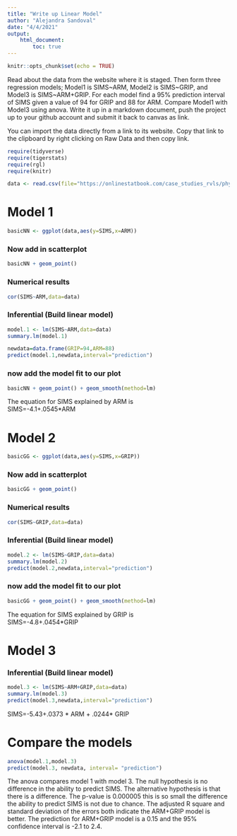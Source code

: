 ```yaml
---
title: "Write up Linear Model"
author: "Alejandra Sandoval"
date: "4/4/2021"
output: 
    html_document:
        toc: true
---
```


```r
knitr::opts_chunk$set(echo = TRUE)
```

Read about the data from the website where it is staged.  Then form three regression models; Model1 is SIMS~ARM, Model2 is SIMS~GRIP, and Model3 is SIMS~ARM+GRIP. For each model find a 95% prediction interval of SIMS given a value of 94  for GRIP and 88 for ARM. Compare Model1 with Model3 using anova. Write it up in a markdown document, push the project up to your github account and submit it back to canvas as link. 

 

You can import the data directly from a link to its website.  Copy that link to the clipboard by right clicking on Raw Data and then copy link.

```r
require(tidyverse)
require(tigerstats)
require(rgl)
require(knitr)
```

```r
data <- read.csv(file="https://onlinestatbook.com/case_studies_rvls/physical_strength/data.txt",sep="",header=TRUE) 
```

# Model 1
```r
basicNN <- ggplot(data,aes(y=SIMS,x=ARM))
```
### Now add in scatterplot

```r
basicNN + geom_point()
```
  

### Numerical results

```r
cor(SIMS~ARM,data=data)
```

### Inferential  (Build linear model)
  
```r
model.1 <- lm(SIMS~ARM,data=data)
summary.lm(model.1)
```

```r
newdata=data.frame(GRIP=94,ARM=88)
predict(model.1,newdata,interval="prediction")
```


### now add the model fit to our plot
  
```r
basicNN + geom_point() + geom_smooth(method=lm)
``` 

The equation for SIMS explained by ARM is   
SIMS=-4.1+.0545*ARM


# Model 2
```r
basicGG <- ggplot(data,aes(y=SIMS,x=GRIP))
```
### Now add in scatterplot

```r
basicGG + geom_point()
```

### Numerical results

```r
cor(SIMS~GRIP,data=data)
```

### Inferential  (Build linear model)
  
```r
model.2 <- lm(SIMS~GRIP,data=data)
summary.lm(model.2)
predict(model.2,newdata,interval="prediction")
```

### now add the model fit to our plot
  
```r
basicGG + geom_point() + geom_smooth(method=lm)
``` 

The equation for SIMS explained by GRIP is  
SIMS=-4.8+.0454*GRIP

# Model 3

### Inferential  (Build linear model)
  
```r
model.3 <- lm(SIMS~ARM+GRIP,data=data)
summary.lm(model.3)
predict(model.3,newdata,interval="prediction")
```
SIMS=-5.43+.0373 * ARM + .0244* GRIP

# Compare the models
```r
anova(model.1,model.3)
predict(model.3, newdata, interval= "prediction")
```

The anova compares model 1 with model 3. The null hypothesis is no difference in the ability to predict SIMS. The alternative hypothesis is that there is a difference. The p-value is 0.000005 this is so small the difference the ability to predict SIMS is not due to chance. The adjusted R square and standard deviation of the errors both indicate the ARM+GRIP model is better. The prediction for ARM+GRIP model is a 0.15 and the 95% confidence interval is -2.1 to 2.4.
